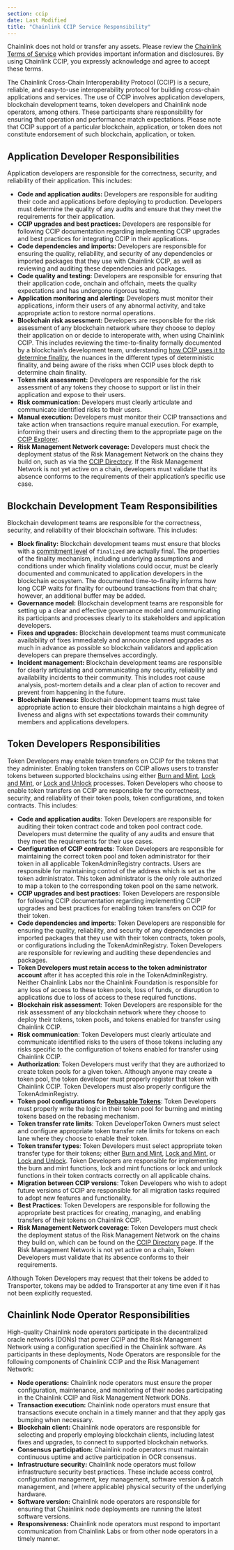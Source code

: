```yaml
---
section: ccip
date: Last Modified
title: "Chainlink CCIP Service Responsibility"
---
```



<Aside type="note" title="Terms Of Service">
  Chainlink does not hold or transfer any assets. Please review the
  <a href="https://chain.link/terms">Chainlink Terms of Service</a> which provides important information and disclosures.
  By using Chainlink CCIP, you expressly acknowledge and agree to accept these terms.
</Aside>

The Chainlink Cross-Chain Interoperability Protocol (CCIP) is a secure, reliable, and easy-to-use interoperability protocol for building cross-chain applications and services. The use of CCIP involves application developers, blockchain development teams, token developers and Chainlink node operators, among others. These participants share responsibility for ensuring that operation and performance match expectations. Please note that CCIP support of a particular blockchain, application, or token does not constitute endorsement of such blockchain, application, or token.

## Application Developer Responsibilities

Application developers are responsible for the correctness, security, and reliability of their application. This includes:

- **Code and application audits:** Developers are responsible for auditing their code and applications before deploying to production. Developers must determine the quality of any audits and ensure that they meet the requirements for their application.
- **CCIP upgrades and best practices:** Developers are responsible for following CCIP documentation regarding implementing CCIP upgrades and best practices for integrating CCIP in their applications.
- **Code dependencies and imports:** Developers are responsible for ensuring the quality, reliability, and security of any dependencies or imported packages that they use with Chainlink CCIP, as well as reviewing and auditing these dependencies and packages.
- **Code quality and testing:** Developers are responsible for ensuring that their application code, onchain and offchain, meets the quality expectations and has undergone rigorous testing.
- **Application monitoring and alerting:** Developers must monitor their applications, inform their users of any abnormal activity, and take appropriate action to restore normal operations.
- **Blockchain risk assessment:** Developers are responsible for the risk assessment of any blockchain network where they choose to deploy their application on or decide to interoperate with, when using Chainlink CCIP. This includes reviewing the time-to-finality formally documented by a blockchain’s development team, understanding [how CCIP uses it to determine finality](/ccip/concepts/ccip-execution-latency), the nuances in the different types of deterministic finality, and being aware of the risks when CCIP uses block depth to determine chain finality.
- **Token risk assessment:** Developers are responsible for the risk assessment of any tokens they choose to support or list in their application and expose to their users.
- **Risk communication:** Developers must clearly articulate and communicate identified risks to their users.
- **Manual execution:** Developers must monitor their CCIP transactions and take action when transactions require manual execution. For example, informing their users and directing them to the appropriate page on the [CCIP Explorer](https://ccip.chain.link).
- **Risk Management Network coverage:** Developers must check the deployment status of the Risk Management Network on the chains they build on, such as via the [CCIP Directory](/ccip/directory). If the Risk Management Network is not yet active on a chain, developers must validate that its absence conforms to the requirements of their application’s specific use case.

## Blockchain Development Team Responsibilities

Blockchain development teams are responsible for the correctness, security, and reliability of their blockchain software. This includes:

- **Block finality:** Blockchain development teams must ensure that blocks with a [commitment level](https://ethereum.org/en/developers/docs/apis/json-rpc/#default-block) of `finalized` are actually final. The properties of the finality mechanism, including underlying assumptions and conditions under which finality violations could occur, must be clearly documented and communicated to application developers in the blockchain ecosystem. The documented time-to-finality informs how long CCIP waits for finality for outbound transactions from that chain; however, an additional buffer may be added.
- **Governance model:** Blockchain development teams are responsible for setting up a clear and effective governance model and communicating its participants and processes clearly to its stakeholders and application developers.
- **Fixes and upgrades:** Blockchain development teams must communicate availability of fixes immediately and announce planned upgrades as much in advance as possible so blockchain validators and application developers can prepare themselves accordingly.
- **Incident management:** Blockchain development teams are responsible for clearly articulating and communicating any security, reliability and availability incidents to their community. This includes root cause analysis, post-mortem details and a clear plan of action to recover and prevent from happening in the future.
- **Blockchain liveness:** Blockchain development teams must take appropriate action to ensure their blockchain maintains a high degree of liveness and aligns with set expectations towards their community members and applications developers.

## Token Developers Responsibilities

Token Developers may enable token transfers on CCIP for the tokens that they administer. Enabling token transfers on CCIP allows users to transfer tokens between supported blockchains using either [Burn and Mint](/ccip/concepts/cross-chain-tokens#token-handling-mechanisms-and-token-pool-deployment), [Lock and Mint](/ccip/concepts/cross-chain-tokens#token-handling-mechanisms-and-token-pool-deployment), or [Lock and Unlock](/ccip/concepts/cross-chain-tokens#token-handling-mechanisms-and-token-pool-deployment) processes. Token Developers who choose to enable token transfers on CCIP are responsible for the correctness, security, and reliability of their token pools, token configurations, and token contracts. This includes:

- **Code and application audits**: Token Developers are responsible for auditing their token contract code and token pool contract code. Developers must determine the quality of any audits and ensure that they meet the requirements for their use cases.
- **Configuration of CCIP contracts**: Token Developers are responsible for maintaining the correct token pool and token administrator for their token in all applicable TokenAdminRegistry contracts. Users are responsible for maintaining control of the address which is set as the token administrator. This token administrator is the only role authorized to map a token to the corresponding token pool on the same network.
- **CCIP upgrades and best practices**: Token Developers are responsible for following CCIP documentation regarding implementing CCIP upgrades and best practices for enabling token transfers on CCIP for their token.
- **Code dependencies and imports**: Token Developers are responsible for ensuring the quality, reliability, and security of any dependencies or imported packages that they use with their token contracts, token pools, or configurations including the TokenAdminRegistry. Token Developers are responsible for reviewing and auditing these dependencies and packages.
- **Token Developers must retain access to the token administrator account** after it has accepted this role in the TokenAdminRegistry. Neither Chainlink Labs nor the Chainlink Foundation is responsible for any loss of access to these token pools, loss of funds, or disruption to applications due to loss of access to these required functions.
- **Blockchain risk assessment**: Token Developers are responsible for the risk assessment of any blockchain network where they choose to deploy their tokens, token pools, and tokens enabled for transfer using Chainlink CCIP.
- **Risk communication**: Token Developers must clearly articulate and communicate identified risks to the users of those tokens including any risks specific to the configuration of tokens enabled for transfer using Chainlink CCIP.
- **Authorization**: Token Developers must verify that they are authorized to create token pools for a given token. Although anyone may create a token pool, the token developer must properly register that token with Chainlink CCIP. Token Developers must also properly configure the TokenAdminRegistry.
- **Token pool configurations for [Rebasable Tokens](/ccip/concepts/cross-chain-tokens#custom-token-pools)**: Token Developers must properly write the logic in their token pool for burning and minting tokens based on the rebasing mechanism.
- **Token transfer rate limits**: Token DeveloperToken Owners must select and configure appropriate token transfer rate limits for tokens on each lane where they choose to enable their token.
- **Token transfer types**: Token Developers must select appropriate token transfer type for their tokens; either [Burn and Mint](/ccip/concepts/cross-chain-tokens#token-handling-mechanisms-and-token-pool-deployment), [Lock and Mint](/ccip/concepts/cross-chain-tokens#token-handling-mechanisms-and-token-pool-deployment), or [Lock and Unlock](/ccip/concepts/cross-chain-tokens#token-handling-mechanisms-and-token-pool-deployment). Token Developers are responsible for implementing the burn and mint functions, lock and mint functions or lock and unlock functions in their token contracts correctly on all applicable chains.
- **Migration between CCIP versions**: Token Developers who wish to adopt future versions of CCIP are responsible for all migration tasks required to adopt new features and functionality.
- **Best Practices**: Token Developers are responsible for following the appropriate best practices for creating, managing, and enabling transfers of their tokens on Chainlink CCIP.
- **Risk Management Network coverage**: Token Developers must check the deployment status of the Risk Management Network on the chains they build on, which can be found on the [CCIP Directory](/ccip/directory) page. If the Risk Management Network is not yet active on a chain, Token Developers must validate that its absence conforms to their requirements.

Although Token Developers may request that their tokens be added to Transporter, tokens may be added to Transporter at any time even if it has not been explicitly requested.

## Chainlink Node Operator Responsibilities

High-quality Chainlink node operators participate in the decentralized oracle networks (DONs) that power CCIP and the Risk Management Network using a configuration specified in the Chainlink software. As participants in these deployments, Node Operators are responsible for the following components of Chainlink CCIP and the Risk Management Network:

- **Node operations:** Chainlink node operators must ensure the proper configuration, maintenance, and monitoring of their nodes participating in the Chainlink CCIP and Risk Management Network DONs.
- **Transaction execution:** Chainlink node operators must ensure that transactions execute onchain in a timely manner and that they apply gas bumping when necessary.
- **Blockchain client:** Chainlink node operators are responsible for selecting and properly employing blockchain clients, including latest fixes and upgrades, to connect to supported blockchain networks.
- **Consensus participation:** Chainlink node operators must maintain continuous uptime and active participation in OCR consensus.
- **Infrastructure security:** Chainlink node operators must follow infrastructure security best practices. These include access control, configuration management, key management, software version & patch management, and (where applicable) physical security of the underlying hardware.
- **Software version:** Chainlink node operators are responsible for ensuring that Chainlink node deployments are running the latest software versions.
- **Responsiveness:** Chainlink node operators must respond to important communication from Chainlink Labs or from other node operators in a timely manner.
